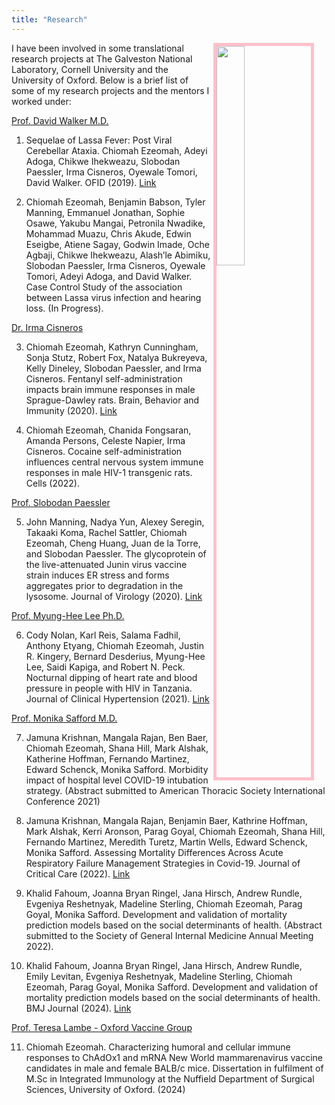```yaml
---
title: "Research"
---
```


<img src= "REM18-276-0042.jpeg" style="width:30%; border:5px solid; color: pink; margin-right: 20px" align="right">


I have been involved in some translational research projects at The Galveston National Laboratory, Cornell University and the University of Oxford. Below is a brief list of some of my research projects and the mentors I worked under: 

[Prof. David Walker M.D.](https://researchexperts.utmb.edu/en/persons/david-walker)

1.	Sequelae of Lassa Fever: Post Viral Cerebellar Ataxia. Chiomah Ezeomah, Adeyi Adoga, Chikwe Ihekweazu, Slobodan Paessler, Irma Cisneros, Oyewale Tomori, David Walker. OFID (2019). [Link](https://academic.oup.com/ofid/article/6/12/ofz512/5650934)

2.	Chiomah Ezeomah, Benjamin Babson, Tyler Manning, Emmanuel Jonathan, Sophie Osawe, Yakubu Mangai, Petronila Nwadike, Mohammad Muazu, Chris Akude, Edwin Eseigbe, Atiene Sagay, Godwin Imade, Oche Agbaji, Chikwe Ihekweazu, Alash’le Abimiku, Slobodan Paessler, Irma Cisneros, Oyewale Tomori, Adeyi Adoga, and David Walker. Case Control Study of the association between Lassa virus infection and hearing loss. (In Progress). 

[Dr. Irma Cisneros](https://www.utmb.edu/pathology/faculty-directory/irma-lisa-cisneros-phd)

3.	Chiomah Ezeomah, Kathryn Cunningham, Sonja Stutz, Robert Fox, Natalya Bukreyeva, Kelly Dineley, Slobodan Paessler, and Irma Cisneros. Fentanyl self-administration impacts brain immune responses in male Sprague-Dawley rats. Brain, Behavior and Immunity (2020). [Link](https://www.sciencedirect.com/science/article/abs/pii/S0889159119314333)

4.	Chiomah Ezeomah, Chanida Fongsaran, Amanda Persons, Celeste Napier, Irma Cisneros. Cocaine self-administration influences central nervous system immune responses in male HIV-1 transgenic rats. Cells (2022).

[Prof. Slobodan Paessler](https://www.utmb.edu/pathology/faculty-directory/slobodan-paessler-dvm-phd)

5.	John Manning, Nadya Yun, Alexey Seregin, Takaaki Koma, Rachel Sattler, Chiomah Ezeomah, Cheng Huang, Juan de la Torre, and Slobodan Paessler. The glycoprotein of the live-attenuated Junin virus vaccine strain induces ER stress and forms aggregates prior to degradation in the lysosome. Journal of Virology (2020). [Link](https://jvi.asm.org/content/94/8/e01693-19)

[Prof. Myung-Hee Lee Ph.D.](https://vivo.weill.cornell.edu/display/cwid-myl2003)

6.	Cody Nolan, Karl Reis, Salama Fadhil, Anthony Etyang, Chiomah Ezeomah, Justin R. Kingery, Bernard Desderius, Myung-Hee Lee, Saidi Kapiga, and Robert N. Peck. Nocturnal dipping of heart rate and blood pressure in people with HIV in Tanzania. Journal of Clinical Hypertension (2021). [Link](https://pubmed.ncbi.nlm.nih.gov/34080288/)

[Prof. Monika Safford M.D.](https://vivo.weill.cornell.edu/display/cwid-mms9024)

7. Jamuna Krishnan, Mangala Rajan, Ben Baer, Chiomah Ezeomah, Shana Hill, Mark Alshak, Katherine Hoffman, Fernando Martinez, Edward Schenck, Monika Safford. Morbidity impact of hospital level COVID-19 intubation strategy. (Abstract submitted to American Thoracic Society International Conference 2021)

8. Jamuna Krishnan, Mangala Rajan, Benjamin Baer, Kathrine Hoffman, Mark Alshak, Kerri Aronson, Parag Goyal, Chiomah Ezeomah, Shana Hill, Fernando Martinez, Meredith Turetz, Martin Wells, Edward Schenck, Monika Safford. Assessing Mortality Differences Across Acute Respiratory Failure Management Strategies in Covid-19. Journal of Critical Care (2022). [Link](https://pubmed.ncbi.nlm.nih.gov/35490502/)

9. Khalid Fahoum, Joanna Bryan Ringel, Jana Hirsch, Andrew Rundle, Evgeniya Reshetnyak, Madeline Sterling, Chiomah Ezeomah, Parag Goyal, Monika Safford. Development and validation of mortality prediction models based on the social determinants of health. (Abstract submitted to the Society of General Internal Medicine Annual Meeting 2022).

10. Khalid Fahoum, Joanna Bryan Ringel, Jana Hirsch, Andrew Rundle, Emily Levitan, Evgeniya Reshetnyak, Madeline Sterling, Chiomah Ezeomah, Parag Goyal, Monika Safford. Development and validation of mortality prediction models based on the social determinants of health. BMJ Journal (2024). [Link](https://jech.bmj.com/content/78/8/508)

[Prof. Teresa Lambe - Oxford Vaccine Group](https://www.ovg.ox.ac.uk/team/teresa-lambe)

11. Chiomah Ezeomah. Characterizing humoral and cellular immune responses to ChAdOx1 and mRNA New World mammarenavirus vaccine candidates in male and female BALB/c mice. Dissertation in fulfilment of M.Sc in Integrated Immunology at the Nuffield Department of Surgical Sciences, University of Oxford. (2024)
